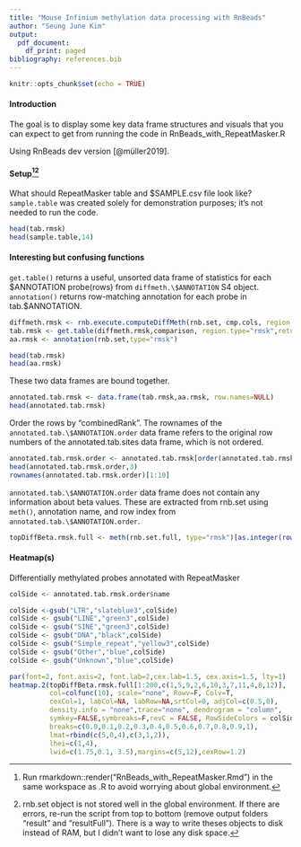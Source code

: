 ```yaml
---
title: "Mouse Infinium methylation data processing with RnBeads"
author: "Seung June Kim"
output: 
  pdf_document:
    df_print: paged
bibliography: references.bib
---
```


```r
knitr::opts_chunk$set(echo = TRUE)
```

#### Introduction

The goal is to display some key data frame structures and visuals that you can expect to get from running the code in RnBeads_with_RepeatMasker.R

Using RnBeads dev version [@müller2019].

#### Setup[^1][^2]

[^1]: Run rmarkdown::render("RnBeads_with_RepeatMasker.Rmd") in the same workspace as .R to avoid worrying about global environment.

[^2]: rnb.set object is not stored well in the global environment. If there are errors, re-run the script from top to bottom (remove output folders "result" and "resultFull"). There is a way to write theses objects to disk instead of RAM, but I didn't want to lose any disk space.

What should RepeatMasker table and \$SAMPLE.csv file look like? `sample.table` was created solely for demonstration purposes; it's not needed to run the code.

```r
head(tab.rmsk)
head(sample.table,14)
```

#### Interesting but confusing functions

`get.table()` returns a useful, unsorted data frame of statistics for each \$ANNOTATION probe(rows) from `diffmeth.\$ANNOTATION` S4 object. `annotation()` returns row-matching annotation for each probe in tab.\$ANNOTATION.

```r
diffmeth.rmsk <- rnb.execute.computeDiffMeth(rnb.set, cmp.cols, region.types="rmsk")
tab.rmsk <- get.table(diffmeth.rmsk,comparison, region.type="rmsk",return.data.frame=T)
aa.rmsk <- annotation(rnb.set,type="rmsk")
```

```r
head(tab.rmsk)
head(aa.rmsk)
```

These two data frames are bound together.

```r
annotated.tab.rmsk <- data.frame(tab.rmsk,aa.rmsk, row.names=NULL)
head(annotated.tab.rmsk)
```

Order the rows by "combinedRank". The rownames of the `annotated.tab.\$ANNOTATION.order` data frame refers to the original row numbers of the annotated.tab.sites data frame, which is not ordered.

```r
annotated.tab.rmsk.order <- annotated.tab.rmsk[order(annotated.tab.rmsk[,"combinedRank"]),]
head(annotated.tab.rmsk.order,3)
rownames(annotated.tab.rmsk.order)[1:10]
```

`annotated.tab.\$ANNOTATION.order` data frame does not contain any information about beta values. These are extracted from rnb.set using `meth()`, annotation name, and row index from `annotated.tab.\$ANNOTATION.order`.

```r
topDiffBeta.rmsk.full <- meth(rnb.set.full, type="rmsk")[as.integer(rownames(annotated.tab.rmsk.order)),]

```

#### Heatmap(s)

Differentially methylated probes annotated with RepeatMasker

```r
colSide <- annotated.tab.rmsk.order$name

colSide <-gsub("LTR","slateblue3",colSide)
colSide <- gsub("LINE","green3",colSide)
colSide <- gsub("SINE","green3",colSide)
colSide <- gsub("DNA","black",colSide)
colSide <- gsub("Simple_repeat","yellow3",colSide)
colSide <- gsub("Other","blue",colSide)
colSide <- gsub("Unknown","blue",colSide)

par(font=2, font.axis=2, font.lab=2,cex.lab=1.5, cex.axis=1.5, lty=1)
heatmap.2(topDiffBeta.rmsk.full[1:200,c(1,5,9,2,6,10,3,7,11,4,8,12)],
          col=colfunc(10), scale="none", Rowv=F, Colv=T,
          cexCol=1, labCol=NA, labRow=NA,srtCol=0, adjCol=c(0.5,0),
          density.info = "none",trace="none", dendrogram = "column",
          symkey=FALSE,symbreaks=F,revC = FALSE, RowSideColors = colSide[1:200],
          breaks=c(0.0,0.1,0.2,0.3,0.4,0.5,0.6,0.7,0.8,0.9,1),
          lmat=rbind(c(5,0,4),c(3,1,2)),
          lhei=c(1,4),
          lwid=c(1.75,0.1, 3.5),margins=c(5,12),cexRow=1.2)
```
